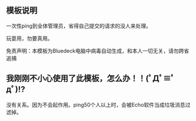 == 模板说明 ==

一次性ping到全体管理员，省得自己提交的请求的没人来处理。

玩耍用，勿要真用。

免责声明：本模板为Bluedeck电脑中病毒自动生成，和本人一切无关，请勿跨省追捕

== 我刚刚不小心使用了此模板，怎么办！！(ﾟДﾟ≡ﾟдﾟ)!? ==

没有关系。因为不会起作用。ping50个人以上时，会被Echo软件当成垃圾消息过滤掉。